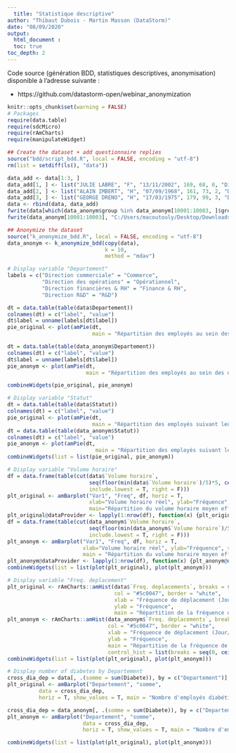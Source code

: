 ```yaml
---
  title: "Statistique descriptive"
author: "Thibaut Dubois - Martin Masson (DataStorm)"
date: "08/09/2020"
output: 
  html_document :
  toc: true
toc_depth: 2
---
```


Code source (génération BDD, statistiques descriptives, anonymisation) disponible à l'adresse suivante :

- https://github.com/datastorm-open/webinar_anonymization 

```r
knitr::opts_chunk$set(warning = FALSE)
# Packages
require(data.table)
require(sdcMicro)
require(rAmCharts)
require(manipulateWidget)

## Create the dataset + add questionnaire replies
source("bdd/script_bdd.R", local = FALSE, encoding = "utf-8")
rm(list = setdiff(ls(), "data"))

data_add <- data[1:3, ]
data_add[1, ] <- list("JULIE LABRE", "F", "13/11/2002", 169, 68, 0, "Direction R&D", "Stagiaire/alternant", 0, 35, F, F, F, F, F, F, F, NA, NA)
data_add[2, ] <- list("ALAIN IMBERT", "H", "07/09/1968", 161, 73, 2, "Direction des opérations", "Cadre", 12, 40, T, T, T, T, T, T, T, NA, NA)
data_add[3, ] <- list("GEORGE DRENO", "H", "17/03/1975", 179, 99, 3, "Direction commerciale", "Technicien", 2, 40, T, F, T, T, T, F, F, NA, NA)
data <- rbind(data, data_add)
fwrite(data[which(data_anonym$group %in% data_anonym[10001:10003, ]$group)[order(data_anonym$group[data_anonym$group %in% data_anonym[10001:10003, ]$group])]], "C:/Users/macoutouly/Desktop/Downloads/data_group_q.csv")
fwrite(data_anonym[10001:10003], "C:/Users/macoutouly/Desktop/Downloads/data_anonym_q.csv")

## Anonymize the dataset
source("k_anonymize_bdd.R", local = FALSE, encoding = "utf-8")
data_anonym <- k_anonymize_bdd(copy(data),
                               k = 10,
                               method = "mdav")
```

```r
# Display variable "Departement"
labels = c("Direction commerciale" = "Commerce",
           "Direction des opérations" = "Opérationnel",
           "Direction financières & RH" = "Finance & RH",
           "Direction R&D" = "R&D")

dt = data.table(table(data$Departement))
colnames(dt) = c("label", "value")
dt$label = unname(labels[dt$label])
pie_original <- plot(amPie(dt,
                           main = "Répartition des employés au sein des départements avant anonymisation"))

dt = data.table(table(data_anonym$Departement))
colnames(dt) = c("label", "value")
dt$label = unname(labels[dt$label])
pie_anonym <- plot(amPie(dt,
                         main = "Répartition des employés au sein des départements après anonymisation"))

combineWidgets(pie_original, pie_anonym)
```

```r
# Display variable "Statut"
dt = data.table(table(data$Statut))
colnames(dt) = c("label", "value")
pie_original <- plot(amPie(dt,
                           main = "Répartition des employés suivant leur statut avant anonymisation"))
dt = data.table(table(data_anonym$Statut))
colnames(dt) = c("label", "value")
pie_anonym <- plot(amPie(dt,
                            main = "Répartition des employés suivant leur statut après anonymisation"))
combineWidgets(list = list(pie_original, pie_anonym))
```

```r
# Display variable "Volume horaire"
df = data.frame(table(cut(data$`Volume horaire`,
                          seq(floor(min(data$`Volume horaire`)/5)*5, ceiling(max(data$`Volume horaire`)/5)*5, 5),
                          include.lowest = T, right = F)))
plt_original <- amBarplot("Var1", "Freq", df, horiz = T,
                          xlab="Volume horaire réel", ylab="Fréquence", show_values = T,
                          main="Répartition du volume horaire moyen effectué avant anonymisation")
plt_original@dataProvider <- lapply(1:nrow(df), function(x) {plt_original@dataProvider[[x]]$color <- colorRampPalette(c("#edd7e8", "#5c0047"))(nrow(df))[x] ; plt_original@dataProvider[[x]]})
df = data.frame(table(cut(data_anonym$`Volume horaire`,
                          seq(floor(min(data_anonym$`Volume horaire`)/5)*5, ceiling(max(data_anonym$`Volume horaire`)/5)*5, 5),
                          include.lowest = T, right = F)))
plt_anonym <- amBarplot("Var1", "Freq", df, horiz = T,
                        xlab="Volume horaire réel", ylab="Fréquence", show_values = T,
                        main = "Répartition du volume horaire moyen effectué après anonymisation")
plt_anonym@dataProvider <- lapply(1:nrow(df), function(x) {plt_anonym@dataProvider[[x]]$color <- colorRampPalette(c("#edd7e8", "#5c0047"))(nrow(df))[x] ; plt_anonym@dataProvider[[x]]})
combineWidgets(list = list(plot(plt_original), plot(plt_anonym)))
```

```r
# Display variable "Freq. deplacement"
plt_original <- rAmCharts::amHist(data$`Freq. deplacements`, breaks = seq(0, ceiling(max(data$`Freq. deplacements`)/5)*5, 5),
                                  col = "#5c0047", border = "white",
                                  xlab = "Fréquence de déplacement (Jour/An)",
                                  ylab = "Fréquence",
                                  main = "Répartition de la fréquence de déplacement avant anonymisation")
plt_anonym <- rAmCharts::amHist(data_anonym$`Freq. deplacements`, breaks = seq(0, ceiling(max(data$`Freq. deplacements`)/5)*5, 5),
                                col = "#5c0047", border = "white",
                                xlab = "Fréquence de déplacement (Jour/An)",
                                ylab = "Fréquence", 
                                main = "Répartition de la fréquence de déplacement après anonymisation",
                                control_hist = list(breaks = seq(0, ceiling(max(data$`Freq. deplacements`)/5)*5, 5)))
combineWidgets(list = list(plot(plt_original), plot(plt_anonym)))
```

```r
# Display number of diabetes by Departement
cross_dia_dep = data[, .(somme = sum(Diabete)), by = c("Departement")]
plt_original <- amBarplot("Departement", "somme", 
          data = cross_dia_dep, 
          horiz = T, show_values = T, main = "Nombre d'employés diabétiques par département avant anonymisation")

cross_dia_dep = data_anonym[, .(somme = sum(Diabete)), by = c("Departement")]
plt_anonym <- amBarplot("Departement", "somme", 
                        data = cross_dia_dep, 
                        horiz = T, show_values = T, main = "Nombre d'employés diabétiques par département après anonymisation")

combineWidgets(list = list(plot(plt_original), plot(plt_anonym)))
```
